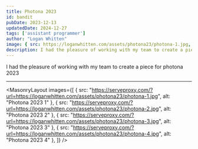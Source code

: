 ```yaml
---
title: Photona 2023
id: bandit
pubDate: 2023-12-13
updatedDate: 2024-12-27
tags: ['assistant programmer']
author: "Logan Whitten"
image: { src: https://loganwhitten.com/assets/photona23/photona-1.jpg, alt: Photona 2023, positionx: 30%, positiony: 20%}
description: I had the pleasure of working with my team to create a piece for photona 2023
---
```


I had the pleasure of working with my team to create a piece for photona 2023

---

<MasonryLayout images={[
    { src: "https://serveproxy.com/?url=https://loganwhitten.com/assets/photona23/photona-1.jpg", alt: "Photona 2023 1" },
    { src: "https://serveproxy.com/?url=https://loganwhitten.com/assets/photona23/photona-2.jpg", alt: "Photona 2023 2" },
    { src: "https://serveproxy.com/?url=https://loganwhitten.com/assets/photona23/photona-3.jpg", alt: "Photona 2023 3" },
    { src: "https://serveproxy.com/?url=https://loganwhitten.com/assets/photona23/photona-4.jpg", alt: "Photona 2023 4" },
]} />
